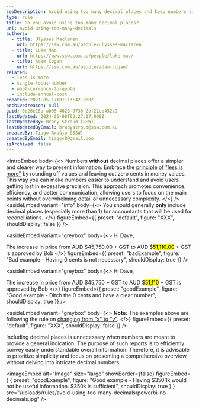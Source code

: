 ```yaml
---
seoDescription: Avoid using too many decimal places and keep numbers simple by rounding off values and omitting unnecessary zeros.
type: rule
title: Do you avoid using too many decimal places?
uri: avoid-using-too-many-decimals
authors:
  - title: Ulysses Maclaren
    url: https://ssw.com.au/people/ulysses-maclaren
  - title: Luke Mao
    url: https://www.ssw.com.au/people/luke-mao/
  - title: Adam Cogan
    url: https://ssw.com.au/people/adam-cogan/
related:
  - less-is-more
  - single-focus-number
  - what-currency-to-quote
  - include-annual-cost
created: 2021-05-17T01:13:42.000Z
archivedreason: null
guid: 0b26e15a-ab05-4626-9736-2bf21eb452c9
lastUpdated: 2024-06-08T03:27:17.000Z
lastUpdatedBy: Brady Stroud [SSW]
lastUpdatedByEmail: bradystroud@ssw.com.au
createdBy: Tiago Araújo [SSW]
createdByEmail: tiagov8@gmail.com
isArchived: false
---
```


<introEmbed
  body={<>
Numbers **without** decimal places offer a simpler and clearer way to present information. Embrace the [principle of "less is more"](/less-is-more) by rounding off values and leaving out zero cents in money values. This way you can make numbers easier to understand and avoid users getting lost in excessive precision. This approach promotes convenience, efficiency, and better communication, allowing users to focus on the main points without overwhelming detail or unnecessary complexity.
  </>}
/>
<asideEmbed
  variant="info"
  body={<>
    You should generally **only** include decimal places (especially more than 1) for accountants that will be used for reconciliations.
  </>}
  figureEmbed={{
    preset: "default",
    figure: "XXX",
    shouldDisplay: false
  }}
/>

<asideEmbed
  variant="greybox"
  body={<>
    Hi Dave,

The increase in price from
 AUD $45,750.00 + GST
to
AUD $<mark>51,110.00</mark> + GST is approved by Bob
  </>}
  figureEmbed={{
    preset: "badExample",
    figure: "Bad example - Having 0 cents is not necessary",
    shouldDisplay: true
  }}
/>

<asideEmbed
  variant="greybox"
  body={<>
    Hi Dave,

The increase in price from
 AUD $45,750 + GST
to
AUD $<mark>51,110</mark> + GST is approved by Bob
  </>}
  figureEmbed={{
    preset: "goodExample",
    figure: "Good example - Ditch the 0 cents and have a clear number",
    shouldDisplay: true
  }}
/>

<asideEmbed
  variant="greybox"
  body={<>
    **Note:** The examples above are following the rule on [changing from "x" to "y"](/change-from-x-to-y).
  </>}
  figureEmbed={{
    preset: "default",
    figure: "XXX",
    shouldDisplay: false
  }}
/>

Including decimal places is unnecessary when numbers are meant to provide a general indication. The purpose of such reports is to efficiently convey easily understandable overall information. Therefore, it is advisable to prioritize simplicity and focus on presenting a comprehensive overview without delving into intricate decimal numbers.

<imageEmbed
  alt="Image"
  size="large"
  showBorder={false}
  figureEmbed={ {
    preset: "goodExample",
    figure: "Good example - Having $350.1k would not be useful information. $350k is sufficient",
    shouldDisplay: true
  } }
  src="/uploads/rules/avoid-using-too-many-decimals/powerbi-no-decimals.jpg"
/>
